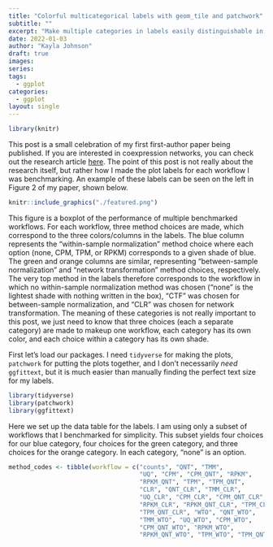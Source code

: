 ```yaml
---
title: "Colorful multicategorical labels with geom_tile and patchwork"
subtitle: ""
excerpt: "Make multiple categories in labels easily distinguishable in your plots with colorful boxes"
date: 2022-01-03
author: "Kayla Johnson"
draft: true
images:
series:
tags:
  - ggplot
categories:
  - ggplot
layout: single
---
```


```r
library(knitr)
```

This post is a small celebration of my first first-author paper being published. If you are interested in coexpression networks, you can check out the research article [here](https://genomebiology.biomedcentral.com/articles/10.1186/s13059-021-02568-9/). The point of this post is not really about the research itself, but rather how I made the plot labels for each workflow I was benchmarking. An example of these labels can be seen on the left in Figure 2 of my paper, shown below.

```r
knitr::include_graphics("./featured.png")
```

This figure is a boxplot of the performance of multiple benchmarked workflows. For each workflow, three method choices are made, which correspond to the three colors/columns in the labels. The blue column represents the "within-sample normalization" method choice where each option (none, CPM, TPM, or RPKM) corresponds to a given shade of blue. The green and orange columns are similar, representing "between-sample normalization" and "network transformation" method choices, respectively. The very top method in the labels therefore corresponds to the workflow in which no within-sample normalization method was chosen ("none" is the lightest shade with nothing written in the box), "CTF" was chosen for between-sample normalization, and "CLR" was chosen for network transformation. The meaning of these categories is not really important to this post, we just need to know that three choices (each a separate category) are made to makeup one workflow, each category has its own color, and each choice within a category has its own shade.

First let's load our packages. I need `tidyverse` for making the plots, `patchwork` for putting the plots together, and I don't necessarily _need_ `ggfittext`, but it is much easier than manually finding the perfect text size for my labels.
```r
library(tidyverse)
library(patchwork)
library(ggfittext)
```

Here we set up the data table for the labels. I am using only a subset of workflows that I benchmarked for simplicity. This subset yields four choices for our blue category, four choices for the green category, and three choices for the orange category. In each category, "none" is an option. 
```r
method_codes <- tibble(workflow = c("counts", "QNT", "TMM", 
                                    "UQ", "CPM", "CPM_QNT", "RPKM", 
                                    "RPKM_QNT", "TPM", "TPM_QNT", 
                                    "CLR", "QNT_CLR", "TMM_CLR", 
                                    "UQ_CLR", "CPM_CLR", "CPM_QNT_CLR", 
                                    "RPKM_CLR", "RPKM_QNT_CLR", "TPM_CLR",
                                    "TPM_QNT_CLR", "WTO", "QNT_WTO", 
                                    "TMM_WTO", "UQ_WTO", "CPM_WTO", 
                                    "CPM_QNT_WTO", "RPKM_WTO", 
                                    "RPKM_QNT_WTO", "TPM_WTO", "TPM_QNT_WTO"))
```



